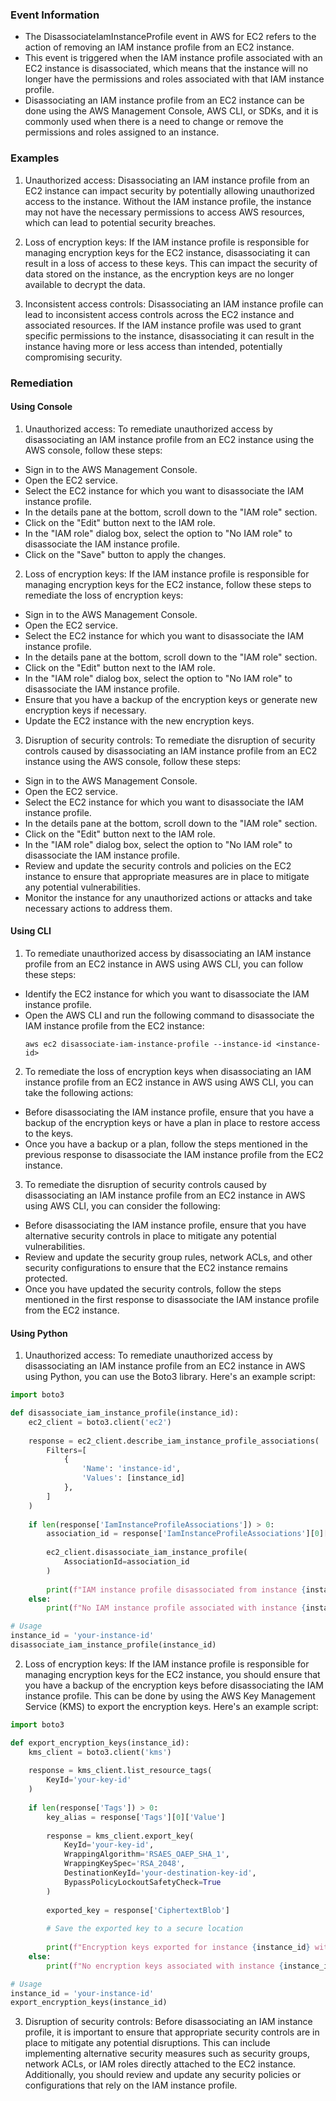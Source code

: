 
### Event Information

- The DisassociateIamInstanceProfile event in AWS for EC2 refers to the action of removing an IAM instance profile from an EC2 instance.
- This event is triggered when the IAM instance profile associated with an EC2 instance is disassociated, which means that the instance will no longer have the permissions and roles associated with that IAM instance profile.
- Disassociating an IAM instance profile from an EC2 instance can be done using the AWS Management Console, AWS CLI, or SDKs, and it is commonly used when there is a need to change or remove the permissions and roles assigned to an instance.


### Examples

1. Unauthorized access: Disassociating an IAM instance profile from an EC2 instance can impact security by potentially allowing unauthorized access to the instance. Without the IAM instance profile, the instance may not have the necessary permissions to access AWS resources, which can lead to potential security breaches.

2. Loss of encryption keys: If the IAM instance profile is responsible for managing encryption keys for the EC2 instance, disassociating it can result in a loss of access to these keys. This can impact the security of data stored on the instance, as the encryption keys are no longer available to decrypt the data.

3. Inconsistent access controls: Disassociating an IAM instance profile can lead to inconsistent access controls across the EC2 instance and associated resources. If the IAM instance profile was used to grant specific permissions to the instance, disassociating it can result in the instance having more or less access than intended, potentially compromising security.

### Remediation

#### Using Console

1. Unauthorized access: To remediate unauthorized access by disassociating an IAM instance profile from an EC2 instance using the AWS console, follow these steps:

- Sign in to the AWS Management Console.
- Open the EC2 service.
- Select the EC2 instance for which you want to disassociate the IAM instance profile.
- In the details pane at the bottom, scroll down to the "IAM role" section.
- Click on the "Edit" button next to the IAM role.
- In the "IAM role" dialog box, select the option to "No IAM role" to disassociate the IAM instance profile.
- Click on the "Save" button to apply the changes.

2. Loss of encryption keys: If the IAM instance profile is responsible for managing encryption keys for the EC2 instance, follow these steps to remediate the loss of encryption keys:

- Sign in to the AWS Management Console.
- Open the EC2 service.
- Select the EC2 instance for which you want to disassociate the IAM instance profile.
- In the details pane at the bottom, scroll down to the "IAM role" section.
- Click on the "Edit" button next to the IAM role.
- In the "IAM role" dialog box, select the option to "No IAM role" to disassociate the IAM instance profile.
- Ensure that you have a backup of the encryption keys or generate new encryption keys if necessary.
- Update the EC2 instance with the new encryption keys.

3. Disruption of security controls: To remediate the disruption of security controls caused by disassociating an IAM instance profile from an EC2 instance using the AWS console, follow these steps:

- Sign in to the AWS Management Console.
- Open the EC2 service.
- Select the EC2 instance for which you want to disassociate the IAM instance profile.
- In the details pane at the bottom, scroll down to the "IAM role" section.
- Click on the "Edit" button next to the IAM role.
- In the "IAM role" dialog box, select the option to "No IAM role" to disassociate the IAM instance profile.
- Review and update the security controls and policies on the EC2 instance to ensure that appropriate measures are in place to mitigate any potential vulnerabilities.
- Monitor the instance for any unauthorized actions or attacks and take necessary actions to address them.

#### Using CLI

1. To remediate unauthorized access by disassociating an IAM instance profile from an EC2 instance in AWS using AWS CLI, you can follow these steps:

- Identify the EC2 instance for which you want to disassociate the IAM instance profile.
- Open the AWS CLI and run the following command to disassociate the IAM instance profile from the EC2 instance:
  ```
  aws ec2 disassociate-iam-instance-profile --instance-id <instance-id>
  ```

2. To remediate the loss of encryption keys when disassociating an IAM instance profile from an EC2 instance in AWS using AWS CLI, you can take the following actions:

- Before disassociating the IAM instance profile, ensure that you have a backup of the encryption keys or have a plan in place to restore access to the keys.
- Once you have a backup or a plan, follow the steps mentioned in the previous response to disassociate the IAM instance profile from the EC2 instance.

3. To remediate the disruption of security controls caused by disassociating an IAM instance profile from an EC2 instance in AWS using AWS CLI, you can consider the following:

- Before disassociating the IAM instance profile, ensure that you have alternative security controls in place to mitigate any potential vulnerabilities.
- Review and update the security group rules, network ACLs, and other security configurations to ensure that the EC2 instance remains protected.
- Once you have updated the security controls, follow the steps mentioned in the first response to disassociate the IAM instance profile from the EC2 instance.

#### Using Python

1. Unauthorized access: To remediate unauthorized access by disassociating an IAM instance profile from an EC2 instance in AWS using Python, you can use the Boto3 library. Here's an example script:

```python
import boto3

def disassociate_iam_instance_profile(instance_id):
    ec2_client = boto3.client('ec2')
    
    response = ec2_client.describe_iam_instance_profile_associations(
        Filters=[
            {
                'Name': 'instance-id',
                'Values': [instance_id]
            },
        ]
    )
    
    if len(response['IamInstanceProfileAssociations']) > 0:
        association_id = response['IamInstanceProfileAssociations'][0]['AssociationId']
        
        ec2_client.disassociate_iam_instance_profile(
            AssociationId=association_id
        )
        
        print(f"IAM instance profile disassociated from instance {instance_id}")
    else:
        print(f"No IAM instance profile associated with instance {instance_id}")

# Usage
instance_id = 'your-instance-id'
disassociate_iam_instance_profile(instance_id)
```

2. Loss of encryption keys: If the IAM instance profile is responsible for managing encryption keys for the EC2 instance, you should ensure that you have a backup of the encryption keys before disassociating the IAM instance profile. This can be done by using the AWS Key Management Service (KMS) to export the encryption keys. Here's an example script:

```python
import boto3

def export_encryption_keys(instance_id):
    kms_client = boto3.client('kms')
    
    response = kms_client.list_resource_tags(
        KeyId='your-key-id'
    )
    
    if len(response['Tags']) > 0:
        key_alias = response['Tags'][0]['Value']
        
        response = kms_client.export_key(
            KeyId='your-key-id',
            WrappingAlgorithm='RSAES_OAEP_SHA_1',
            WrappingKeySpec='RSA_2048',
            DestinationKeyId='your-destination-key-id',
            BypassPolicyLockoutSafetyCheck=True
        )
        
        exported_key = response['CiphertextBlob']
        
        # Save the exported key to a secure location
        
        print(f"Encryption keys exported for instance {instance_id} with key alias {key_alias}")
    else:
        print(f"No encryption keys associated with instance {instance_id}")

# Usage
instance_id = 'your-instance-id'
export_encryption_keys(instance_id)
```

3. Disruption of security controls: Before disassociating an IAM instance profile, it is important to ensure that appropriate security controls are in place to mitigate any potential disruptions. This can include implementing alternative security measures such as security groups, network ACLs, or IAM roles directly attached to the EC2 instance. Additionally, you should review and update any security policies or configurations that rely on the IAM instance profile.

